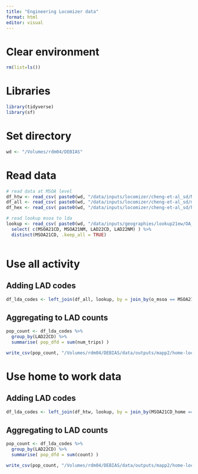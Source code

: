 ```yaml
---
title: "Engineering Locomizer data"
format: html
editor: visual
---
```


# Clear environment
```r
rm(list=ls())
```

# Libraries
```r
library(tidyverse)
library(sf)
```
# Set directory

```r
wd <- "/Volumes/rdm04/DEBIAS"
```

# Read data
```r
# read data at MSOA level
df_htw <- read_csv( paste0(wd, "/data/inputs/locomizer/cheng-et-al_sd/MSOA_county_home_work.gz") )
df_all <- read_csv( paste0(wd, "/data/inputs/locomizer/cheng-et-al_sd/msoa_ODs_allactivity.gz") )
df_hex <- read_csv( paste0(wd, "/data/inputs/locomizer/cheng-et-al_sd/hex_ODs_allactivity.gz") )

# read lookup msoa to lda
lookup <- read_csv( paste0(wd, "/data/inputs/geographies/lookup21ew/OA_to_LSOA_to_MSOA_to_LAD_Dec_2021_EW_V3.csv") ) %>% 
  select( c(MSOA21CD, MSOA21NM, LAD22CD, LAD22NM) ) %>% 
  distinct(MSOA21CD, .keep_all = TRUE)
  
```


# Use all activity
## Adding LAD codes
```r
df_lda_codes <- left_join(df_all, lookup, by = join_by(o_msoa == MSOA21CD ))
```

## Aggregating to LAD counts
```r
pop_count <- df_lda_codes %>% 
  group_by(LAD22CD) %>% 
  summarise( pop_dfd = sum(num_trips) )
```


```r
write_csv(pop_count, "/Volumes/rdm04/DEBIAS/data/outputs/mapp2/home-locations/lad/home-location-count_lad.csv")
```

# Use home to work data
## Adding LAD codes
```r
df_lda_codes <- left_join(df_htw, lookup, by = join_by(MSOA21CD_home == MSOA21CD ))
```
## Aggregating to LAD counts
```r
pop_count <- df_lda_codes %>% 
  group_by(LAD22CD) %>% 
  summarise( pop_dfd = sum(count) )
```

```r
write_csv(pop_count, "/Volumes/rdm04/DEBIAS/data/outputs/mapp2/home-locations/lad/home-location-count_lad_htw.csv")
```

